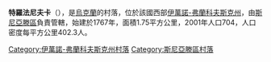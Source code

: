 {{coord|48|32|15|N|25|17|58|E|scale:30000|display=title}}

'''特羅法尼夫卡'''（{{lang-uk|Трофанівка}}），是[[烏克蘭|烏克蘭]]的村落，位於該國西部[[伊萬諾-弗蘭科夫斯克州|伊萬諾-弗蘭科夫斯克州]]，由[[斯尼亞滕區|斯尼亞滕區]]負責管轄，始建於1767年，面積1.75平方公里，2001年人口704，人口密度每平方公里402.3人。

{{DEFAULTSORT:Трофанівка}}
[[Category:伊萬諾-弗蘭科夫斯克州村落|Category:伊萬諾-弗蘭科夫斯克州村落]]
[[Category:斯尼亞滕區村落|Category:斯尼亞滕區村落]]


{{IvanoFrankivsk-geo-stub}}